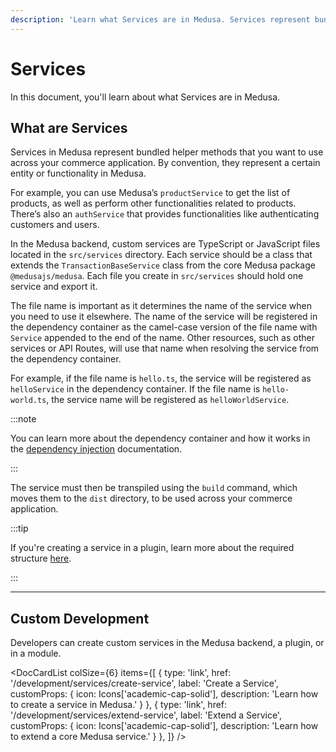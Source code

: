 ```yaml
---
description: 'Learn what Services are in Medusa. Services represent bundled helper methods that you want to use across your commerce application.'
---
```



# Services

In this document, you'll learn about what Services are in Medusa.

## What are Services

Services in Medusa represent bundled helper methods that you want to use across your commerce application. By convention, they represent a certain entity or functionality in Medusa.

For example, you can use Medusa’s `productService` to get the list of products, as well as perform other functionalities related to products. There’s also an `authService` that provides functionalities like authenticating customers and users.

In the Medusa backend, custom services are TypeScript or JavaScript files located in the `src/services` directory. Each service should be a class that extends the `TransactionBaseService` class from the core Medusa package `@medusajs/medusa`. Each file you create in `src/services` should hold one service and export it.

The file name is important as it determines the name of the service when you need to use it elsewhere. The name of the service will be registered in the dependency container as the camel-case version of the file name with `Service` appended to the end of the name. Other resources, such as other services or API Routes, will use that name when resolving the service from the dependency container.

For example, if the file name is `hello.ts`, the service will be registered as `helloService` in the dependency container. If the file name is `hello-world.ts`, the service name will be registered as `helloWorldService`.

:::note

You can learn more about the dependency container and how it works in the [dependency injection](../fundamentals/dependency-injection.md) documentation.

:::

The service must then be transpiled using the `build` command, which moves them to the `dist` directory, to be used across your commerce application.

:::tip

If you're creating a service in a plugin, learn more about the required structure [here](../plugins/create.mdx#plugin-structure).

:::

---

## Custom Development

Developers can create custom services in the Medusa backend, a plugin, or in a module.

<DocCardList colSize={6} items={[
  {
    type: 'link',
    href: '/development/services/create-service',
    label: 'Create a Service',
    customProps: {
      icon: Icons['academic-cap-solid'],
      description: 'Learn how to create a service in Medusa.'
    }
  },
  {
    type: 'link',
    href: '/development/services/extend-service',
    label: 'Extend a Service',
    customProps: {
      icon: Icons['academic-cap-solid'],
      description: 'Learn how to extend a core Medusa service.'
    }
  },
]} />
